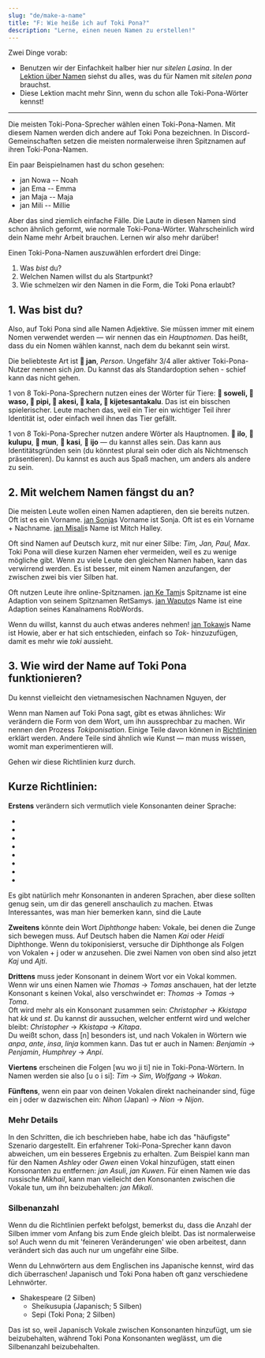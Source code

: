 ```yaml
---
slug: "de/make-a-name"
title: "F: Wie heiße ich auf Toki Pona?"
description: "Lerne, einen neuen Namen zu erstellen!"
---
```



Zwei Dinge vorab:

* Benutzen wir der Einfachkeit halber hier nur *sitelen Lasina*. In der [Lektion über Namen](de/07) siehst du alles, was du für Namen mit *sitelen pona* brauchst.
* Diese Lektion macht mehr Sinn, wenn du schon alle Toki-Pona-Wörter kennst!

***

Die meisten Toki-Pona-Sprecher wählen einen Toki-Pona-Namen. Mit diesem Namen werden dich andere auf Toki Pona bezeichnen. In Discord-Gemeinschaften setzen die meisten normalerweise ihren Spitznamen auf ihren Toki-Pona-Namen.

Ein paar Beispielnamen hast du schon gesehen:
* jan Nowa -- Noah
* jan Ema -- Emma
* jan Maja -- Maja
* jan Mili -- Millie

Aber das sind ziemlich einfache Fälle. Die Laute in diesen Namen sind schon ähnlich geformt, wie normale Toki-Pona-Wörter. Wahrscheinlich wird dein Name mehr Arbeit brauchen. Lernen wir also mehr darüber!

Einen Toki-Pona-Namen auszuwählen erfordert drei Dinge:
1. Was *bist* du?
2. Welchen Namen willst du als Startpunkt?
3. Wie schmelzen wir den Namen in die Form, die Toki Pona erlaubt?

## 1. Was bist du?

Also, auf Toki Pona sind alle Namen Adjektive. Sie müssen immer mit einem Nomen verwendet werden — wir nennen das ein *Hauptnomen*. Das heißt, dass du ein Nomen wählen kannst, nach dem du bekannt sein wirst.

Die beliebteste Art ist **󱤑 jan**, *Person*. Ungefähr 3/4 aller aktiver Toki-Pona-Nutzer nennen sich *jan*. Du kannst das als Standardoption sehen - schief kann das nicht gehen.

1 von 8 Toki-Pona-Sprechern nutzen eines der Wörter für Tiere: **󱥢 soweli, 󱥴 waso, 󱥑 pipi, 󱤁 akesi, 󱤔 kala, 󱦀 kijetesantakalu**. Das ist ein bisschen spielerischer. Leute machen das, weil ein Tier ein wichtiger Teil ihrer Identität ist, oder einfach weil ihnen das Tier gefällt.

1 von 8 Toki-Pona-Sprecher nutzen andere Wörter als Hauptnomen. **󱤎 ilo**, **󱤟 kulupu**, **󱤺 mun**, **󱤗 kasi**, **󱤌 ijo** — du kannst alles sein. Das kann aus Identitätsgründen sein (du könntest plural sein oder dich als Nichtmensch präsentieren). Du kannst es auch aus Spaß machen, um anders als andere zu sein.

## 2. Mit welchem Namen fängst du an?

Die meisten Leute wollen einen Namen adaptieren, den sie bereits nutzen. Oft ist es ein Vorname. [jan Sonja](https://tokipona.org/)s Vorname ist Sonja. Oft ist es ein Vorname + Nachname. [jan Misali](https://www.youtube.com/@HBMmaster/)s Name ist Mitch Halley.

Oft sind Namen auf Deutsch kurz, mit nur einer Silbe: *Tim, Jan, Paul, Max*. Toki Pona will diese kurzen Namen eher vermeiden, weil es zu wenige mögliche gibt. Wenn zu viele Leute den gleichen Namen haben, kann das verwirrend werden. Es ist besser, mit einem Namen anzufangen, der zwischen zwei bis vier Silben hat.

Oft nutzen Leute ihre online-Spitznamen. [jan Ke Tami](https://www.youtube.com/@IamSamys/)s Spitzname ist eine Adaption von seinem Spitznamen RetSamys. [jan Waputo](https://www.youtube.com/watch?v=PY3Qe_b9ufI)s Name ist eine Adaption seines Kanalnamens RobWords.

Wenn du willst, kannst du auch etwas anderes nehmen! [jan Tokawi](https://www.youtube.com/watch?v=L6aClal3sSU)s Name ist Howie, aber er hat sich entschieden, einfach so *Tok-* hinzuzufügen, damit es mehr wie *toki* aussieht.

## 3. Wie wird der Name auf Toki Pona funktionieren?

Du kennst vielleicht den vietnamesischen Nachnamen Nguyen, der <Audio from="ipa" file="ŋwiəŋ" /> ausgesprochen wird. Auf Deutsch können diese Geräusche nicht in diese Reihenfolge kommen. Wenn Deutschsprachige also Nguyen sagen, adaptieren sie es zu dem, was auf Deutsch möglich ist — "nüjeng".

Wenn man Namen auf Toki Pona sagt, gibt es etwas ähnliches: Wir verändern die Form von dem Wort, um ihn aussprechbar zu machen. Wir nennen den Prozess *Tokiponisation*. Einige Teile davon können in [Richtlinien](https://jan-ne.github.io/tp/tpize) erklärt werden. Andere Teile sind ähnlich wie Kunst — man muss wissen, womit man experimentieren will.

Gehen wir diese Richtlinien kurz durch.

## Kurze Richtlinien:

**Erstens** verändern sich vermutlich viele Konsonanten deiner Sprache:

* <Audio from="ipa" file="b" />, <Audio from="ipa" file="p" />, <Audio from="ipa" file="f" />, <Audio from="ipa" file="pf" /> werden alle zu p.
* <Audio from="ipa" file="d" />, <Audio from="ipa" file="t" /> werden beide zu t.
* <Audio from="ipa" file="g" />, <Audio from="ipa" file="k" />, <Audio from="ipa" file="χ" />, <Audio from="ipa" file="ʁ" /> werden alle zu k.
* <Audio from="ipa" file="θ" /> werden alle zu t oder s.
* <Audio from="ipa" file="s" />, <Audio from="ipa" file="z" />, <Audio from="ipa" file="ç" />, <Audio from="ipa" file="ʃ" />, <Audio from="ipa" file="ʒ" />, <Audio from="ipa" file="ts" />, <Audio from="ipa" file="tʃ" />, <Audio from="ipa" file="dʒ" /> werden alle zu s.
* <Audio from="ipa" file="w" />, <Audio from="ipa" file="v" />, <Audio from="ipa" file="ɻʷ" text="ɹ" /> werden alle zu w.
* <Audio from="ipa" file="r" />, <Audio from="ipa" file="ɾ" />, <Audio from="ipa" file="l" /> werden alle zu l.
* <Audio from="ipa" file="h" /> verschwindet komplett.

Es gibt natürlich mehr Konsonanten in anderen Sprachen, aber diese sollten genug sein, um dir das generell anschaulich zu machen.
Etwas Interessantes, was man hier bemerken kann, sind die Laute <Audio from="ipa" file="ɻʷ" text="ɹ" />, <Audio from="ipa" file="r" />, <Audio from="ipa" file="ʁ" />. In vielen europäischen Sprachen werden diese Laute mit "r" geschrieben. Englisch hat den ersten, Russisch den zweiten, Deutsch den dritten. Auf Toki Pona bleiben diese aber anders: w, l, und k!

**Zweitens** könnte dein Wort *Diphthonge* haben: Vokale, bei denen die Zunge sich bewegen muss. Auf Deutsch haben die Namen *Kai* oder *Heidi* Diphthonge. Wenn du tokiponisierst, versuche dir Diphthonge als Folgen von Vokalen + j oder w anzusehen. Die zwei Namen von oben sind also jetzt *Kaj* und *Ajti*.

**Drittens** muss jeder Konsonant in deinem Wort vor ein Vokal kommen. Wenn wir uns einen Namen wie *Thomas* → *Tomas* anschauen, hat der letzte Konsonant s keinen Vokal, also verschwindet er: *Thomas* → *Tomas* → *Toma*.  
Oft wird mehr als ein Konsonant zusammen sein: *Christopher* → *Kkistapa* hat *kk* und *st*. Du kannst dir aussuchen, welcher entfernt wird und welcher bleibt: *Christopher* → *Kkistapa* → *Kitapa*.  
Du weißt schon, dass [n] besonders ist, und nach Vokalen in Wörtern wie *anpa*, *ante*, *insa*, *linja* kommen kann. Das tut er auch in Namen: *Benjamin* → *Penjamin*, *Humphrey* → *Anpi*.

**Viertens** erscheinen die Folgen [wu wo ji ti] nie in Toki-Pona-Wörtern. In Namen werden sie also [u o i si]: *Tim* → *Sim*, *Wolfgang* → *Wokan*.

**Fünftens**, wenn ein paar von deinen Vokalen direkt nacheinander sind, füge ein j oder w dazwischen ein: *Nihon* (Japan) → *Nion* -> *Nijon*.

### Mehr Details

In den Schritten, die ich beschrieben habe, habe ich das "häufigste" Szenario dargestellt. Ein erfahrener Toki-Pona-Sprecher kann davon abweichen, um ein besseres Ergebnis zu erhalten. Zum Beispiel kann man für den Namen _Ashley_ oder _Gwen_ einen Vokal hinzufügen, statt einen Konsonanten zu entfernen: _jan Asuli_, _jan Kuwen_. Für einen Namen wie das russische _Mikhail_, kann man vielleicht den Konsonanten zwischen die Vokale tun, um ihn beizubehalten: _jan Mikali_.

### Silbenanzahl

Wenn du die Richtlinien perfekt befolgst, bemerkst du, dass die Anzahl der Silben immer vom Anfang bis zum Ende gleich bleibt. Das ist normalerweise so! Auch wenn du mit 'feineren Veränderungen' wie oben arbeitest, dann verändert sich das auch nur um ungefähr eine Silbe.

Wenn du Lehnwörtern aus dem Englischen ins Japanische kennst, wird das dich überraschen! Japanisch und Toki Pona haben oft ganz verschiedene Lehnwörter.

* Shakespeare (2 Silben)
  * Sheikusupia (Japanisch; 5 Silben)
  * Sepi (Toki Pona; 2 Silben)

Das ist so, weil Japanisch Vokale zwischen Konsonanten hinzufügt, um sie beizubehalten, während Toki Pona Konsonanten weglässt, um die Silbenanzahl beizubehalten.
